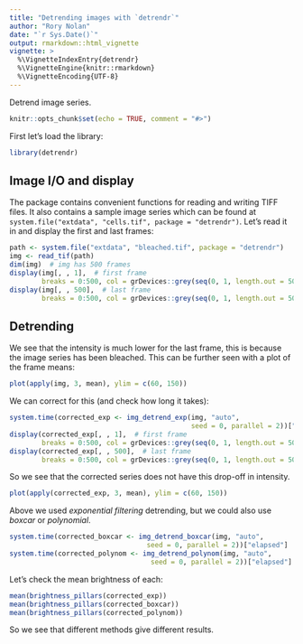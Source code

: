 ```yaml
---
title: "Detrending images with `detrendr`"
author: "Rory Nolan"
date: "`r Sys.Date()`"
output: rmarkdown::html_vignette
vignette: >
  %\VignetteIndexEntry{detrendr}
  %\VignetteEngine{knitr::rmarkdown}
  %\VignetteEncoding{UTF-8}
---
```


Detrend image series.

```r
knitr::opts_chunk$set(echo = TRUE, comment = "#>")
```

First let's load the library: 
```r
library(detrendr)
```

## Image I/O and display
The package contains convenient functions for reading and writing TIFF files. It also contains a sample image series which can be found at `system.file("extdata", "cells.tif", package = "detrendr")`. Let's read it in and display the first and last frames:
```r
path <- system.file("extdata", "bleached.tif", package = "detrendr")
img <- read_tif(path)
dim(img)  # img has 500 frames
display(img[, , 1],  # first frame
        breaks = 0:500, col = grDevices::grey(seq(0, 1, length.out = 500)))
display(img[, , 500],  # last frame
        breaks = 0:500, col = grDevices::grey(seq(0, 1, length.out = 500)))
```

## Detrending
We see that the intensity is much lower for the last frame, this is because the image series has been bleached. This can be further seen with a plot of the frame means:
```r
plot(apply(img, 3, mean), ylim = c(60, 150))
```

We can correct for this (and check how long it takes):
```r
system.time(corrected_exp <- img_detrend_exp(img, "auto", 
                                             seed = 0, parallel = 2))["elapsed"]
display(corrected_exp[, , 1],  # first frame
        breaks = 0:500, col = grDevices::grey(seq(0, 1, length.out = 500)))
display(corrected_exp[, , 500],  # last frame
        breaks = 0:500, col = grDevices::grey(seq(0, 1, length.out = 500)))
```

So we see that the corrected series does not have this drop-off in intensity. 
```r
plot(apply(corrected_exp, 3, mean), ylim = c(60, 150))
```

Above we used *exponential filtering* detrending, but we could also use *boxcar* or *polynomial*. 
```r
system.time(corrected_boxcar <- img_detrend_boxcar(img, "auto", 
                                  seed = 0, parallel = 2))["elapsed"]
system.time(corrected_polynom <- img_detrend_polynom(img, "auto", 
                                   seed = 0, parallel = 2))["elapsed"]
```

Let's check the mean brightness of each:
```r
mean(brightness_pillars(corrected_exp))
mean(brightness_pillars(corrected_boxcar))
mean(brightness_pillars(corrected_polynom))
```

So we see that different methods give different results.
